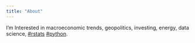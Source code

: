 ```yaml
---
title: "About"
---
```


I'm Interested in macroeconomic trends, geopolitics, investing, energy, data science, [#rstats](https://twitter.com/search?q=%23rstats&src=hashtag_click) [#python](https://twitter.com/search?q=%23python&src=hashtag_click).
